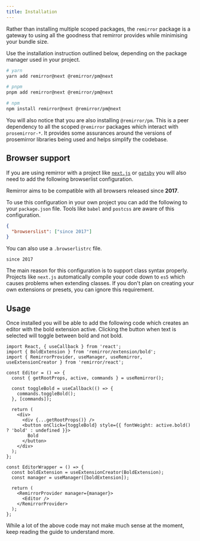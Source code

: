 ```yaml
---
title: Installation
---
```


Rather than installing multiple scoped packages, the `remirror` package is a gateway to using all
the goodness that remirror provides while minimising your bundle size.

Use the installation instruction outlined below, depending on the package manager used in your
project.

```bash
# yarn
yarn add remirror@next @remirror/pm@next

# pnpm
pnpm add remirror@next @remirror/pm@next

# npm
npm install remirror@next @remirror/pm@next
```

You will also notice that you are also installing `@remirror/pm`. This is a peer dependency to all
the scoped `@remirror` packages which interact with `prosemirror-*`. It provides some assurances
around the versions of prosemirror libraries being used and helps simplify the codebase.

## Browser support

If you are using remirror with a project like [`next.js`](https://nextjs.org/) or
[`gatsby`](https://www.gatsbyjs.org/) you will also need to add the following browserlist
configuration.

Remirror aims to be compatible with all browsers released since **2017**.

To use this configuration in your own project you can add the following to your `package.json` file.
Tools like `babel` and `postcss` are aware of this configuration.

```json
{
  "browserslist": ["since 2017"]
}
```

You can also use a `.browserlistrc` file.

```markup
since 2017
```

The main reason for this configuration is to support class syntax properly. Projects like `next.js`
automatically compile your code down to `es5` which causes problems when extending classes. If you
don't plan on creating your own extensions or presets, you can ignore this requirement.

## Usage

Once installed you will be able to add the following code which creates an editor with the bold
extension active. Clicking the button when text is selected will toggle between bold and not bold.

```tsx
import React, { useCallback } from 'react';
import { BoldExtension } from 'remirror/extension/bold';
import { RemirrorProvider, useManager, useRemirror, useExtensionCreator } from 'remirror/react';

const Editor = () => {
  const { getRootProps, active, commands } = useRemirror();

  const toggleBold = useCallback(() => {
    commands.toggleBold();
  }, [commands]);

  return (
    <div>
      <div {...getRootProps()} />
      <button onClick={toggleBold} style={{ fontWeight: active.bold() ? 'bold' : undefined }}>
        Bold
      </button>
    </div>
  );
};

const EditorWrapper = () => {
  const boldExtension = useExtensionCreator(BoldExtension);
  const manager = useManager([boldExtension]);

  return (
    <RemirrorProvider manager={manager}>
      <Editor />
    </RemirrorProvider>
  );
};
```

While a lot of the above code may not make much sense at the moment, keep reading the guide to
understand more.
